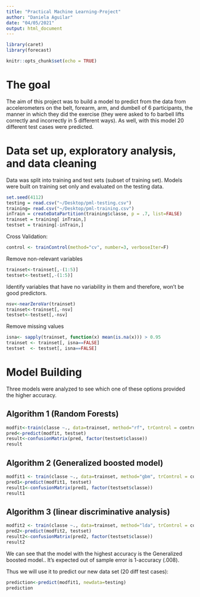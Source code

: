 ```yaml
---
title: "Practical Machine Learning-Project"
author: "Daniela Aguilar"
date: "04/05/2021"
output: html_document
---
```

```r
library(caret)
library(forecast)
```
```r
knitr::opts_chunk$set(echo = TRUE)
```
# The goal
The aim of this project was to build a model to predict from the data from accelerometers on the belt, forearm, arm, and dumbell of 6 participants, the manner in which they did the exercise (they were asked to fo barbell lifts correctly and incorrectly in 5 different ways). As well, with this model 20 different test cases were predicted. 

# Data set up, exploratory analysis, and data cleaning 
Data was split into training and test sets (subset of training set). 
Models were built on training set only and evaluated on the testing data.
```r
set.seed(4112)
testing = read.csv("~/Desktop/pml-testing.csv")
training= read.csv("~/Desktop/pml-training.csv")
inTrain = createDataPartition(training$classe, p = .7, list=FALSE)
trainset = training[ inTrain,]
testset = training[-inTrain,]
```
Cross Validation:
```r
control <- trainControl(method="cv", number=3, verboseIter=F)
```

Remove non-relevant variables
```r
trainset<-trainset[,-(1:5)]
testset<-testset[,-(1:5)]
```
Identify variables that have no variability in them and therefore, won't be good predictors. 
```r
nsv<-nearZeroVar(trainset)
trainset<-trainset[,-nsv]
testset<-testset[,-nsv]
```
Remove missing values 
```r
isna<- sapply(trainset, function(x) mean(is.na(x))) > 0.95
trainset <- trainset[, isna==FALSE]
testset  <- testset[, isna==FALSE]
```

# Model Building
Three models were analyzed to see which one of these options provided the higher accuracy.

## Algorithm 1 (Random Forests)
```r
modfit<-train(classe ~., data=trainset, method="rf", trControl = control, tuneLength = 5)
pred<-predict(modfit, testset)
result<-confusionMatrix(pred, factor(testset$classe))
result
```

## Algorithm 2 (Generalized boosted model)
```r
modfit1 <- train(classe ~., data=trainset, method="gbm", trControl = control, tuneLength = 5, verbose=FALSE)
pred1<-predict(modfit1, testset)
result1<-confusionMatrix(pred1, factor(testset$classe))
result1
```

## Algorithm 3 (linear discriminative analysis)
```r
modfit2 <- train(classe ~., data=trainset, method="lda", trControl = control, tuneLength = 5)
pred2<-predict(modfit2, testset)
result2<-confusionMatrix(pred2, factor(testset$classe))
result2
```

We can see that the model with the highest accuracy is the Generalized boosted model.. It's expected out of sample error is 1-accuracy (.008). 

Thus we will use it to predict our new data set (20 diff test cases):

```r
prediction<-predict(modfit1, newdata=testing)
prediction
```

